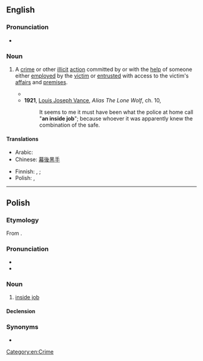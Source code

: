==English==

===Pronunciation===
* {{audio|en|En-au-inside job.ogg|Audio (AU)}}

===Noun===
{{en-noun}}

# {{lb|en|idiomatic}} A [[crime]] or other [[illicit]] [[action]] committed by or with the [[help]] of someone either [[employ]]ed by the [[victim]] or [[entrust]]ed with access to the victim's [[affair]]s and [[premise]]s.
#* {{quote-journal
|en
|date=September 23, 2017
|author=
|title=From north Wales to Norfolk, distraught beekeepers ask: who’s stealing our hives?
|work=The Observer
|url=https://www.theguardian.com/uk-news/2017/sep/23/beekeepers-ask-who-stealing-hives-north-wales-norfolk
|page=
|passage=In Britain, where the British BeeKeepers Association (BBKA) has been urging members to microchip their hives for some time, the continuing mystery and the belief that the crimes are '''inside jobs''' are taking their toll.}}
#* '''1921''', [[w:Louis_Joseph_Vance|Louis Joseph Vance]], ''Alias The Lone Wolf'', ch. 10,
#*: It seems to me it must have been what the police at home call "'''an inside job'''"; because whoever it was apparently knew the combination of the safe.

====Translations====
{{trans-top}}
* Arabic: {{t|ar|سوء استغلال الوظيفَة}}
* Chinese: [[幕]][[後]][[黑]][[手]]
{{trans-mid}}
* Finnish: {{t|fi|[[sisäpiiri]]n [[keikka]]}}, {{t|fi|[[sisäpiiri]]n [[juttu]]}}; {{t|fi|sisäpiiri-isku}} {{q|attack}}
* Polish: {{t|pl|robota wewnętrzna|f}}, {{t|pl|inside job|m}} {{qualifier|chiefly in conspiracy theories}}
{{trans-bottom}}

[[Category:en:Crime]]

----

==Polish==

===Etymology===
From {{bor|pl|en|inside job}}.

===Pronunciation===
* {{pl-IPA|/insajd 'dżob/}}
* {{hyphenation|pl|in|side|job}}

===Noun===
{{pl-noun|m-in|head=inside job}}

# {{lb|pl|chiefly in conspiracy theories}} [[inside job#en|inside job]]

====Declension====
{{pl-decl-noun
|inside job|inside joby
|inside joba|inside jobów
|inside jobowi|inside jobom
|inside job|inside joby
|inside jobem|inside jobami
|inside jobie|inside jobach
|inside jobie|inside joby
}}

===Synonyms===
* {{l|pl|robota wewnętrzna}}